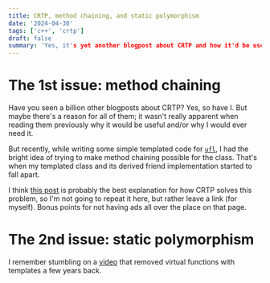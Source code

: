 ```yaml
---
title: CRTP, method chaining, and static polymorphism
date: '2024-04-30'
tags: ['c++', 'crtp']
draft: false
summary: 'Yes, it's yet another blogpost about CRTP and how it'd be useful..'
---
```


# The 1st issue: method chaining
Have you seen a billion other blogposts about CRTP? Yes, so have I. But maybe there's a reason for all of them; it wasn't really apparent when reading them previously why it would be useful and/or why I would ever need it. 


But recently, while writing some simple templated code for [```ufl```](https://github.com/icyveins7/ufl), I had the bright idea of trying to make method chaining possible for the class. That's when my templated class and its derived friend implementation started to fall apart.

I think [this post](https://dariusgrant.github.io/2021/02/11/Method-Chaining-Base-Class-Methods-With-Derived-Classes.html) is probably the best explanation for how CRTP solves this problem, so I'm not going to repeat it here, but rather leave a link (for myself). Bonus points for not having ads all over the place on that page.

# The 2nd issue: static polymorphism

I remember stumbling on a [video](https://www.youtube.com/watch?v=NH1Tta7purM) that removed virtual functions with templates a few years back.


